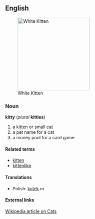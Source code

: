 == English ==
[[Image:1st Prize on Catclub.net.jpg|thumb|230px|White Kitten]]
=== Noun ===
'''kitty''' (''plural'' '''kitties''')
# a kitten or small cat
# a pet name for a cat
# a money pool for a card game

==== Related terms ====
*[[kitten]] 
*[[kittenlike]]

==== Translations ====
*Polish: [[kotek]] ''m''

==== External links ====
[[:w:cat|Wikipedia article on Cats]]